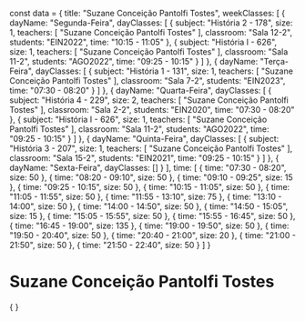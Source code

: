 const data = {
  title: "Suzane Conceição Pantolfi Tostes",
  weekClasses: [
    {
      dayName: "Segunda-Feira",
      dayClasses: [
        {
          subject: "História 2 - 178",
          size: 1,
          teachers: [
            "Suzane Conceição Pantolfi Tostes"
          ],
          classroom: "Sala 12-2",
          students: "EIN2022",
          time: "10:15 - 11:05"
        },
        {
          subject: "História I - 626",
          size: 1,
          teachers: [
            "Suzane Conceição Pantolfi Tostes"
          ],
          classroom: "Sala 11-2",
          students: "AGO2022",
          time: "09:25 - 10:15"
        }
      ]
    },
    {
      dayName: "Terça-Feira",
      dayClasses: [
        {
          subject: "História 1 - 131",
          size: 1,
          teachers: [
            "Suzane Conceição Pantolfi Tostes"
          ],
          classroom: "Sala 7-2",
          students: "EIN2023",
          time: "07:30 - 08:20"
        }
      ]
    },
    {
      dayName: "Quarta-Feira",
      dayClasses: [
        {
          subject: "História 4 - 229",
          size: 2,
          teachers: [
            "Suzane Conceição Pantolfi Tostes"
          ],
          classroom: "Sala 2-2",
          students: "EIN2020",
          time: "07:30 - 08:20"
        },
        {
          subject: "História I - 626",
          size: 1,
          teachers: [
            "Suzane Conceição Pantolfi Tostes"
          ],
          classroom: "Sala 11-2",
          students: "AGO2022",
          time: "09:25 - 10:15"
        }
      ]
    },
    {
      dayName: "Quinta-Feira",
      dayClasses: [
        {
          subject: "História 3 - 207",
          size: 1,
          teachers: [
            "Suzane Conceição Pantolfi Tostes"
          ],
          classroom: "Sala 15-2",
          students: "EIN2021",
          time: "09:25 - 10:15"
        }
      ]
    },
    {
      dayName: "Sexta-Feira",
      dayClasses: []
    }
  ],
  time: [
    {
      time: "07:30 - 08:20",
      size: 50
    },
    {
      time: "08:20 - 09:10",
      size: 50
    },
    {
      time: "09:10 - 09:25",
      size: 15
    },
    {
      time: "09:25 - 10:15",
      size: 50
    },
    {
      time: "10:15 - 11:05",
      size: 50
    },
    {
      time: "11:05 - 11:55",
      size: 50
    },
    {
      time: "11:55 - 13:10",
      size: 75
    },
    {
      time: "13:10 - 14:00",
      size: 50
    },
    {
      time: "14:00 - 14:50",
      size: 50
    },
    {
      time: "14:50 - 15:05",
      size: 15
    },
    {
      time: "15:05 - 15:55",
      size: 50
    },
    {
      time: "15:55 - 16:45",
      size: 50
    },
    {
      time: "16:45 - 19:00",
      size: 135
    },
    {
      time: "19:00 - 19:50",
      size: 50
    },
    {
      time: "19:50 - 20:40",
      size: 50
    },
    {
      time: "20:40 - 21:00",
      size: 20
    },
    {
      time: "21:00 - 21:50",
      size: 50
    },
    {
      time: "21:50 - 22:40",
      size: 50
    }
  ]
}

# Suzane Conceição Pantolfi Tostes

<div>
    {
        <Grid
            title={data.title} 
            weekClasses={data.weekClasses} 
            time={data.time}
        />
    }
</div>